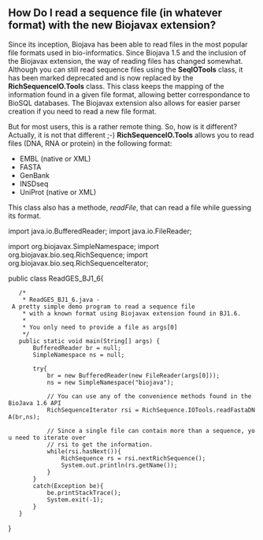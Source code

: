 == How Do I read a sequence file (in whatever format) with the new Biojavax extension? ==


Since its inception, Biojava has been able to read files in the most popular file formats used in bio-informatics. Since Biojava 1.5 and the inclusion of the Biojavax extension, the way of reading files has changed somewhat. Although you can still read sequence files using the '''SeqIOTools''' class, it has been marked deprecated and is now replaced by the '''RichSequenceIO.Tools''' class. This class keeps the mapping of the information found in a given file format, allowing better correspondance to BioSQL databases. The Biojavax extension also allows for easier parser creation if you need to read a new file format.

But for most users, this is a rather remote thing. So, how is it different? Actually, it is not that different ;-) '''RichSequenceIO.Tools''' allows you to read files (DNA, RNA or protein) in the following format:

<ul>
<li>EMBL (native or XML)</li>
<li>FASTA</li>
<li>GenBank</li>
<li>INSDseq</li>
<li>UniProt (native or XML)</li>
</ul>

This class also has a methode, ''readFile'', that can read a file while guessing its format.

<java>
import java.io.BufferedReader;
import java.io.FileReader;

import org.biojavax.SimpleNamespace;
import org.biojavax.bio.seq.RichSequence;
import org.biojavax.bio.seq.RichSequenceIterator;

public class ReadGES_BJ1_6{
	/* 
	 * ReadGES_BJ1_6.java - A pretty simple demo program to read a sequence file
	 * with a known format using Biojavax extension found in BJ1.6. 
	 * 
	 * You only need to provide a file as args[0]
	 */
	public static void main(String[] args) {
		BufferedReader br = null;
		SimpleNamespace ns = null;
		
		try{
			br = new BufferedReader(new FileReader(args[0]));
			ns = new SimpleNamespace("biojava");
			
			// You can use any of the convenience methods found in the BioJava 1.6 API
			RichSequenceIterator rsi = RichSequence.IOTools.readFastaDNA(br,ns);
	
			// Since a single file can contain more than a sequence, you need to iterate over
			// rsi to get the information.
			while(rsi.hasNext()){
				RichSequence rs = rsi.nextRichSequence();
				System.out.println(rs.getName());
			}
		}
		catch(Exception be){
			be.printStackTrace();
			System.exit(-1);
		}
	}
}
</java>